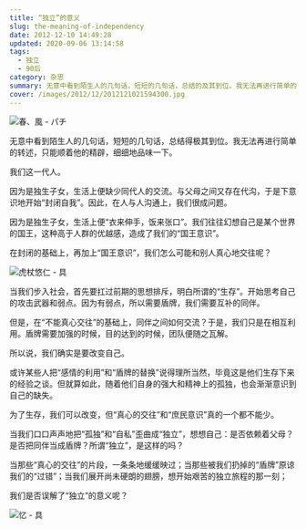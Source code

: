 ```yaml
---
title: “独立”的意义
slug: the-meaning-of-independency
date: 2012-12-10 14:49:28
updated: 2020-09-06 13:14:58
tags:
  - 独立
  - 90后
category: 杂思
summary: 无意中看到陌生人的几句话，短短的几句话，总结的及其到位。我无法再进行简单的转移，顺着他的精辟，繁琐的回味一下好了。
cover: /images/2012/12/2012121021594300.jpg
---
```


![春、風 - パチ](/images/2012/12/2012121021594300.jpg)

<MusicPlayer netease={1961264446} />

无意中看到陌生人的几句话，短短的几句话，总结得极其到位。我无法再进行简单的转述，只能顺着他的精辟，细细地品味一下。

我们这一代人。

因为是独生子女，生活上便缺少同代人的交流。与父母之间又存在代沟，于是下意识地开始“封闭自我”。因此，在人与人沟通上，我们很成问题。

因为是独生子女，生活上便“衣来伸手，饭来张口”。我们往往幻想自己是某个世界的国王，这种高于人群的优越感，造成了我们的“国王意识”。

在封闭的基础上，再加上“国王意识”，我们怎么可能和别人真心地交往呢？

![虎杖悠仁 - 具](/images/2012/12/2012121022012900.jpg)

当我们步入社会，首先要扛过前期的思想排斥，明白所谓的“生存”。开始思考自己的攻击武器和弱点。因为有弱点，所以需要盾牌，我们需要互补的同伴。

但是，在“不能真心交往”的基础上，同伴之间如何交流？于是，我们只是在相互利用。盾牌需要加强的时候，目的达到的时候，团队便随之瓦解。

所以说，我们确实是要改变自己。

或许某些人把“感情的利用”和“盾牌的替换”说得理所当然，毕竟这是他们生存下来的经验之谈。但就算如此，随着他们自身的强大和精神上的孤独，也会渐渐意识到自己的缺失。

为了生存，我们可以改变，但“真心的交往”和“庶民意识”真的一个都不能少。

当我们口口声声地把“孤独”和“自私”歪曲成“独立”，想想自己：是否依赖着父母？是否把同伴当成盾牌？所谓“独立”，是这样的吗？

当那些“真心的交往”的片段，一条条地缓缓映过；当那些被我们扔掉的“盾牌”原谅我们的“过错”；当我们展开尚未硬朗的翅膀，想开始艰苦的独立旅程的那一刻；

我们是否误解了“独立”的意义呢？

![忆 - 具](/images/2012/12/2012121022012400.jpg)
